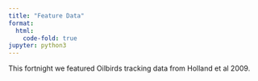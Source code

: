 ```yaml
---
title: "Feature Data"
format:
  html:
    code-fold: true
jupyter: python3
---
```


This fortnight we featured Oilbirds tracking data from Holland et al 2009.

